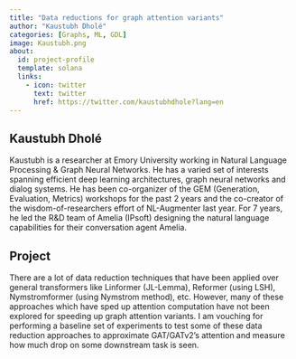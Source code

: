 ```yaml
---
title: "Data reductions for graph attention variants"
author: "Kaustubh Dholé"
categories: [Graphs, ML, GDL]
image: Kaustubh.png
about:
  id: project-profile
  template: solana
  links:
    - icon: twitter
      text: twitter
      href: https://twitter.com/kaustubhdhole?lang=en
---
```

## Kaustubh Dholé
Kaustubh is a researcher at Emory University working in Natural Language Processing & Graph Neural Networks. He has a varied set of interests spanning efficient deep learning architectures, graph neural networks and dialog systems. He has been co-organizer of the GEM (Generation, Evaluation, Metrics) workshops for the past 2 years and the co-creator of the wisdom-of-researchers effort of NL-Augmenter last year. For 7 years, he led the R&D team of Amelia (IPsoft) designing the natural language capabilities for their conversation agent Amelia.

## Project
There are a lot of data reduction techniques that have been applied over general transformers like Linformer (JL-Lemma), Reformer (using LSH), Nymstromformer (using Nymstrom method), etc. However, many of these approaches which have sped up attention computation have not been explored for speeding up graph attention variants. I am vouching for performing a baseline set of experiments to test some of these data reduction approaches to approximate GAT/GATv2's attention and measure how much drop on some downstream task is seen.
